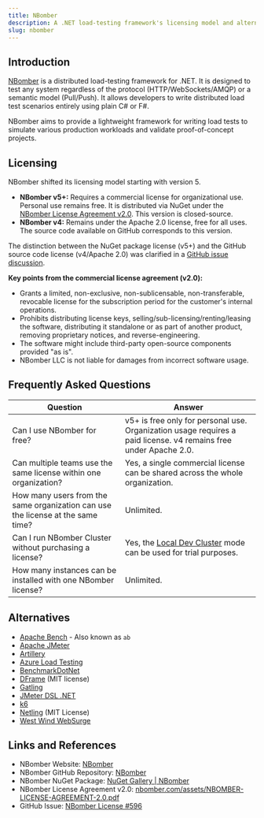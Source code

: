 ```yaml
---
title: NBomber
description: A .NET load-testing framework's licensing model and alternatives.
slug: nbomber
---
```


## Introduction

[NBomber](https://github.com/PragmaticFlow/NBomber) is a distributed load-testing framework for .NET. It is designed to test any system regardless of the protocol (HTTP/WebSockets/AMQP) or a semantic model (Pull/Push). It allows developers to write distributed load test scenarios entirely using plain C# or F#.

NBomber aims to provide a lightweight framework for writing load tests to simulate various production workloads and validate proof-of-concept projects.

## Licensing

NBomber shifted its licensing model starting with version 5.

*   **NBomber v5+:** Requires a commercial license for organizational use. Personal use remains free. It is distributed via NuGet under the [NBomber License Agreement v2.0](https://nbomber.com/assets/NBOMBER-LICENSE-AGREEMENT-2.0.pdf). This version is closed-source.
*   **NBomber v4:** Remains under the Apache 2.0 license, free for all uses. The source code available on GitHub corresponds to this version.

  The distinction between the NuGet package license (v5+) and the GitHub source code license (v4/Apache 2.0) was clarified in a [GitHub issue discussion](https://github.com/PragmaticFlow/NBomber/issues/596).

**Key points from the commercial license agreement (v2.0):**

*   Grants a limited, non-exclusive, non-sublicensable, non-transferable, revocable license for the subscription period for the customer's internal operations.
*   Prohibits distributing license keys, selling/sub-licensing/renting/leasing the software, distributing it standalone or as part of another product, removing proprietary notices, and reverse-engineering.
*   The software might include third-party open-source components provided "as is".
*   NBomber LLC is not liable for damages from incorrect software usage.

## Frequently Asked Questions

| Question                                                                        | Answer                                                                                                                       |
| ------------------------------------------------------------------------------- | ---------------------------------------------------------------------------------------------------------------------------- |
| Can I use NBomber for free?                                                     | v5+ is free only for personal use. Organization usage requires a paid license. v4 remains free under Apache 2.0.             |
| Can multiple teams use the same license within one organization?                | Yes, a single commercial license can be shared across the whole organization.                                               |
| How many users from the same organization can use the license at the same time? | Unlimited.                                                                                                                   |
| Can I run NBomber Cluster without purchasing a license?                         | Yes, the [Local Dev Cluster](https://nbomber.com/docs/cluster/local-dev-cluster) mode can be used for trial purposes.         |
| How many instances can be installed with one NBomber license?                   | Unlimited.                                                                                                                   |

## Alternatives

*   [Apache Bench](https://httpd.apache.org/docs/2.4/programs/ab.html) - Also known as `ab`
*   [Apache JMeter](https://jmeter.apache.org/)
*   [Artillery](https://artillery.io/)
*   [Azure Load Testing](https://learn.microsoft.com/en-us/azure/load-testing/overview-what-is-azure-load-testing)
*   [BenchmarkDotNet](https://benchmarkdotnet.org/)
*   [DFrame](https://github.com/Cysharp/DFrame/) (MIT license)
*   [Gatling](https://gatling.io/)
*   [JMeter DSL .NET](https://abstracta.github.io/jmeter-dotnet-dsl/)
*   [k6](https://k6.io/)
*   [Netling](https://github.com/hallatore/Netling) (MIT License)
*   [West Wind WebSurge](https://websurge.west-wind.com/)

## Links and References

*   NBomber Website: [NBomber](https://nbomber.com/)
*   NBomber GitHub Repository: [NBomber](https://github.com/PragmaticFlow/NBomber)
*   NBomber NuGet Package: [NuGet Gallery | NBomber](https://www.nuget.org/packages/NBomber/)
*   NBomber License Agreement v2.0: [nbomber.com/assets/NBOMBER-LICENSE-AGREEMENT-2.0.pdf](https://nbomber.com/assets/NBOMBER-LICENSE-AGREEMENT-2.0.pdf)
*   GitHub Issue: [NBomber License #596](https://github.com/PragmaticFlow/NBomber/issues/596)
